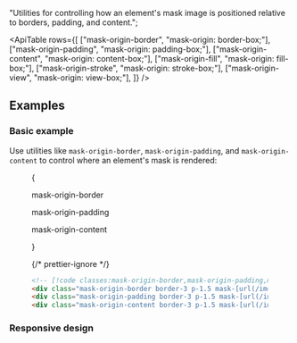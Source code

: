 

  "Utilities for controlling how an element's mask image is positioned relative to borders, padding, and content.";

<ApiTable
  rows={[
    ["mask-origin-border", "mask-origin: border-box;"],
    ["mask-origin-padding", "mask-origin: padding-box;"],
    ["mask-origin-content", "mask-origin: content-box;"],
    ["mask-origin-fill", "mask-origin: fill-box;"],
    ["mask-origin-stroke", "mask-origin: stroke-box;"],
    ["mask-origin-view", "mask-origin: view-box;"],
  ]}
/>

## Examples

### Basic example

Use utilities like `mask-origin-border`, `mask-origin-padding`, and `mask-origin-content` to control where an element's mask is rendered:

<Figure>

<Example>
  {
    <div className="flex flex-col gap-y-10 text-center font-mono text-xs font-medium text-gray-500 sm:flex-row sm:justify-between dark:text-gray-400">
      <div className="flex shrink-0 flex-col items-center">
        <p className="mb-3">mask-origin-border</p>
        <div className="relative size-24 rounded-lg border-3 border-dashed border-indigo-500/50 dark:border-indigo-400/75">
          <div className="absolute -inset-[3px] bg-[url(https://images.unsplash.com/photo-1554629947-334ff61d85dc?ixid=MnwxMjA3fDB8MHxwaG90by1wYWdlfHx8fGVufDB8fHx8&ixlib=rb-1.2.1&auto=format&fit=crop&w=1000&h=1000&q=80)] mask-radial-[50%_50%] mask-radial-from-100% bg-cover bg-center mask-no-repeat mask-origin-border p-1.5"></div>
        </div>
      </div>
      <div className="flex shrink-0 flex-col items-center">
        <p className="mb-3">mask-origin-padding</p>
        <div className="relative size-24 rounded-lg border-3 border-dashed border-indigo-500/50 dark:border-indigo-400/75">
          <div className="absolute -inset-[3px] rounded-lg border-3 bg-[url(https://images.unsplash.com/photo-1554629947-334ff61d85dc?ixid=MnwxMjA3fDB8MHxwaG90by1wYWdlfHx8fGVufDB8fHx8&ixlib=rb-1.2.1&auto=format&fit=crop&w=1000&h=1000&q=80)] mask-radial-[50%_50%] mask-radial-from-100% bg-cover bg-center mask-no-repeat mask-origin-padding p-1.5"></div>
        </div>
      </div>
      <div className="flex shrink-0 flex-col items-center">
        <p className="mb-3">mask-origin-content</p>
        <div className="relative size-24 rounded-lg border-3 border-dashed border-indigo-500/50 dark:border-indigo-400/75">
          <div className="absolute -inset-[3px] rounded-lg border-3 bg-[url(https://images.unsplash.com/photo-1554629947-334ff61d85dc?ixid=MnwxMjA3fDB8MHxwaG90by1wYWdlfHx8fGVufDB8fHx8&ixlib=rb-1.2.1&auto=format&fit=crop&w=1000&h=1000&q=80)] mask-radial-[50%_50%] mask-radial-from-100% bg-cover bg-center mask-no-repeat mask-origin-content p-1.5"></div>
        </div>
      </div>
    </div>
  }
</Example>

{/* prettier-ignore */}
```html
<!-- [!code classes:mask-origin-border,mask-origin-padding,mask-origin-content] -->
<div class="mask-origin-border border-3 p-1.5 mask-[url(/img/circle.png)] bg-[url(/img/mountains.jpg)] ..."></div>
<div class="mask-origin-padding border-3 p-1.5 mask-[url(/img/circle.png)] bg-[url(/img/mountains.jpg)] ..."></div>
<div class="mask-origin-content border-3 p-1.5 mask-[url(/img/circle.png)] bg-[url(/img/mountains.jpg)] ..."></div>
```

</Figure>

### Responsive design

<ResponsiveDesign property="mask-origin" defaultClass="mask-origin-border" featuredClass="mask-origin-padding" />



